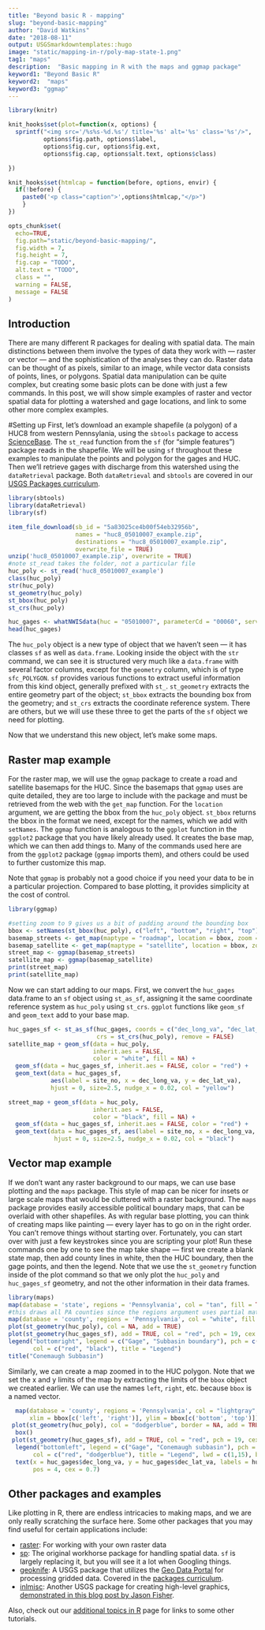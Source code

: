 ```yaml
---
title: "Beyond basic R - mapping"
slug: "beyond-basic-mapping"
author: "David Watkins"
date: "2018-08-11"
output: USGSmarkdowntemplates::hugo
image: "static/mapping-in-r/poly-map-state-1.png"
tag1: "maps"
description:  "Basic mapping in R with the maps and ggmap package"
keyword1: "Beyond Basic R"
keyword2:  "maps"
keyword3: "ggmap"
---
```

```r
library(knitr)

knit_hooks$set(plot=function(x, options) {
  sprintf("<img src='/%s%s-%d.%s'/ title='%s' alt='%s' class='%s'/>",
          options$fig.path, options$label,
          options$fig.cur, options$fig.ext,
          options$fig.cap, options$alt.text, options$class)

})

knit_hooks$set(htmlcap = function(before, options, envir) {
  if(!before) {
    paste0('<p class="caption">',options$htmlcap,"</p>")
    }
})

opts_chunk$set(
  echo=TRUE,
  fig.path="static/beyond-basic-mapping/",
  fig.width = 7,
  fig.height = 7,
  fig.cap = "TODO",
  alt.text = "TODO",
  class = "",
  warning = FALSE,
  message = FALSE
)
```
## Introduction

There are many different R packages for dealing with spatial data. The main distinctions between them involve the types of data they work with --- raster or vector --- and the sophistication of the analyses they can do.  Raster data can be thought of as pixels, similar to an image, while vector data consists of points, lines, or polygons.  Spatial data manipulation can be quite complex, but creating some basic plots can be done with just a few commands. In this post, we will show simple examples of raster and vector spatial data for plotting a watershed and gage locations, and link to some other more complex examples.

#Setting up
First, let's download an example shapefile (a polygon) of a HUC8 from western Pennsylania, using the `sbtools` package to access [ScienceBase](https://www.sciencebase.gov/catalog/). The `st_read` function from the `sf` (for "simple features") package reads in the shapefile.  We will be using `sf` throughout these examples to manipulate the points and polygon for the gages and HUC.  Then we'll retrieve gages with discharge from this watershed using the `dataRetrieval` package.  Both `dataRetrieval` and `sbtools` are covered in our [USGS Packages curriculum](https://owi.usgs.gov/R/training-curriculum/usgs-packages/).

```r
library(sbtools)
library(dataRetrieval)
library(sf)

item_file_download(sb_id = "5a83025ce4b00f54eb32956b", 
                   names = "huc8_05010007_example.zip", 
                   destinations = "huc8_05010007_example.zip", 
                   overwrite_file = TRUE)
unzip('huc8_05010007_example.zip', overwrite = TRUE)
#note st_read takes the folder, not a particular file
huc_poly <- st_read('huc8_05010007_example')
class(huc_poly)
str(huc_poly)
st_geometry(huc_poly)
st_bbox(huc_poly)
st_crs(huc_poly)

huc_gages <- whatNWISdata(huc = "05010007", parameterCd = "00060", service="uv")
head(huc_gages)
```

The `huc_poly` object is a new type of object that we haven't seen --- it has classes `sf` as well as `data.frame`.  Looking inside the object with the `str` command, we can see it is structured very much like a `data.frame` with several factor columns, except for the `geometry` column, which is of type `sfc_POLYGON`.  `sf` provides various functions to extract useful information from this kind object, generally prefixed with `st_`.  `st_geometry` extracts the entire geometry part of the object; `st_bbox` extracts the bounding box from the geometry; and `st_crs` extracts the coordinate reference system.  There are others, but we will use these three to get the parts of the `sf` object we need for plotting.    

Now that we understand this new object, let's make some maps.

## Raster map example
For the raster map, we will use the `ggmap` package to create a road and satellite basemaps for the HUC.  Since the basemaps that `ggmap` uses are quite detailed, they are too large to include with the package and must be retrieved from the web with the `get_map` function.  For the `location` argument, we are getting the bbox from the `huc_poly` object.  `st_bbox` returns the bbox in the format we need, except for the names, which we add   with `setNames`.  The `ggmap` function is analogous to the `ggplot` function in the `ggplot2` package that you have likely already used.  It creates the base map, which we can then add things to.  Many of the commands used here are from the `ggplot2` package (`ggmap` imports them), and others could be used to further customize this map.  

Note that `ggmap` is probably not a good choice if you need your data to be in a particular projection.  Compared to base plotting, it provides simplicity at the cost of control.  

```r
library(ggmap)

#setting zoom to 9 gives us a bit of padding around the bounding box
bbox <- setNames(st_bbox(huc_poly), c("left", "bottom", "right", "top"))
basemap_streets <- get_map(maptype = "roadmap", location = bbox, zoom = 9)
basemap_satellite <- get_map(maptype = "satellite", location = bbox, zoom = 9)
street_map <- ggmap(basemap_streets) 
satellite_map <- ggmap(basemap_satellite)
print(street_map)
print(satellite_map)
```

Now we can start adding to our maps. First, we convert the `huc_gages` data.frame to an `sf` object using `st_as_sf`, assigning it the same coordinate reference system as `huc_poly` using `st_crs`.  `ggplot` functions like `geom_sf` and `geom_text` add to your base map.

```r
huc_gages_sf <- st_as_sf(huc_gages, coords = c("dec_long_va", "dec_lat_va"), 
                         crs = st_crs(huc_poly), remove = FALSE)
satellite_map + geom_sf(data = huc_poly,
                        inherit.aes = FALSE,
                        color = "white", fill = NA) +
  geom_sf(data = huc_gages_sf, inherit.aes = FALSE, color = "red") +
  geom_text(data = huc_gages_sf, 
            aes(label = site_no, x = dec_long_va, y = dec_lat_va),
            hjust = 0, size=2.5, nudge_x = 0.02, col = "yellow")

street_map + geom_sf(data = huc_poly,
                        inherit.aes = FALSE,
                        color = "black", fill = NA) +
  geom_sf(data = huc_gages_sf, inherit.aes = FALSE, color = "red") +
  geom_text(data = huc_gages_sf, aes(label = site_no, x = dec_long_va, y = dec_lat_va),
             hjust = 0, size=2.5, nudge_x = 0.02, col = "black")
```

## Vector map example
If we don't want any raster background to our maps, we can use base plotting and the `maps` package.  This style of map can be nicer for insets or large scale maps that would be cluttered with a raster background.  The `maps` package provides easily accessible political boundary maps, that can be overlaid with other shapefiles.  As with regular base plotting, you can think of creating maps like painting --- every layer has to go on in the right order.  You can't remove things without starting over.  Fortunately, you can start over with just a few keystrokes since you are scripting your plot!  Run these commands one by one to see the map take shape --- first we create a blank state map, then add county lines in white, then the HUC boundary, then the gage points, and then the legend.  Note that we use the `st_geometry` function inside of the plot command so that we only plot the `huc_poly` and `huc_gages_sf` geometry, and not the other information in their data frames.

```r
library(maps)
map(database = 'state', regions = 'Pennsylvania', col = "tan", fill = TRUE, border = NA)
#this draws all PA counties since the regions argument uses partial matching
map(database = 'county', regions = 'Pennsylvania', col = "white", fill = FALSE, add = TRUE)
plot(st_geometry(huc_poly), col = NA, add = TRUE)
plot(st_geometry(huc_gages_sf), add = TRUE, col = "red", pch = 19, cex = 0.7)
legend("bottomright", legend = c("Gage", "Subbasin boundary"), pch = c(19,NA), lty = c(NA, 1),
       col = c("red", "black"), title = "Legend")
title("Conemaugh Subbasin")


```

Similarly, we can create a map zoomed in to the HUC polygon.  Note that we set the x and y limits of the map by extracting the limits of the `bbox` object we created earlier.  We can use the names `left`, `right`, etc. because `bbox` is a named vector.  

```r
  map(database = 'county', regions = 'Pennsylvania', col = "lightgray", 
      xlim = bbox[c('left', 'right')], ylim = bbox[c('bottom', 'top')])
 plot(st_geometry(huc_poly), col = "dodgerblue", border = NA, add = TRUE)
  box()
 plot(st_geometry(huc_gages_sf), add = TRUE, col = "red", pch = 19, cex = 0.7)
  legend("bottomleft", legend = c("Gage", "Conemaugh subbasin"), pch = c(19,NA), lty = c(NA, 1),
       col = c("red", "dodgerblue"), title = "Legend", lwd = c(1,15), bg = "wheat")
  text(x = huc_gages$dec_long_va, y = huc_gages$dec_lat_va, labels = huc_gages$site_no,
       pos = 4, cex = 0.7)
```

## Other packages and examples
Like plotting in R, there are endless intricacies to making maps, and we are only really scratching the surface here.  Some other packages that you may find useful for certain applications include:

- [raster](https://cran.r-project.org/web/packages/raster/index.html): For working with your own raster data
- [sp](https://cran.r-project.org/web/packages/sp/index.html): The original workhorse package for handling spatial data.  `sf` is largely replacing it, but you will see it a lot when Googling things.
- [geoknife](https://cran.r-project.org/web/packages/geoknife/index.html): A USGS package that utilizes the [Geo Data Portal](https://cida.usgs.gov/gdp/how-to-gdp/) for processing gridded data.  Covered in the [packages curriculum](https://owi.usgs.gov/R/training-curriculum/usgs-packages/).
 - [inlmisc](https://cran.r-project.org/web/packages/inlmisc/index.html): Another USGS package for creating high-level graphics, [demonstrated in this blog post by Jason Fisher](https://owi.usgs.gov/blog/inlmiscmaps/).
 
 Also, check out our [additional topics in R](https://owi.usgs.gov/R/training-curriculum/intro-curriculum/Additional/) page for links to some other tutorials.
